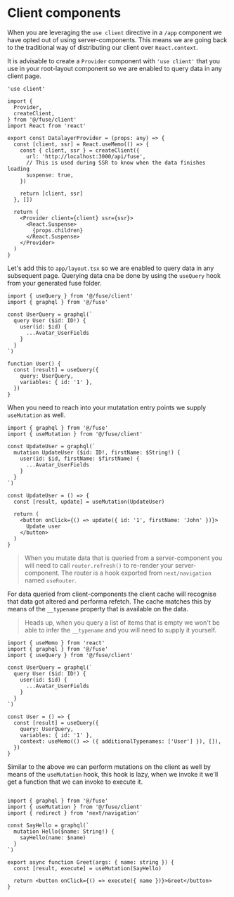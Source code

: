 # Client components

When you are leveraging the `use client` directive in a `/app` component we have opted out
of using server-components. This means we are going back to the traditional way of
distributing our client over `React.context`.

It is advisable to create a `Provider` component with `'use client'` that you use in your
root-layout component so we are enabled to query data in any client page.

```tsx
'use client'

import {
  Provider,
  createClient,
} from '@/fuse/client'
import React from 'react'

export const DatalayerProvider = (props: any) => {
  const [client, ssr] = React.useMemo(() => {
    const { client, ssr } = createClient({
      url: 'http://localhost:3000/api/fuse',
      // This is used during SSR to know when the data finishes loading
      suspense: true,
    })

    return [client, ssr]
  }, [])

  return (
    <Provider client={client} ssr={ssr}>
      <React.Suspense>
        {props.children}
      </React.Suspense>
    </Provider>
  )
}
```

Let's add this to `app/layout.tsx` so we are enabled to query data in any subsequent page.
Querying data cna be done by using the `useQuery` hook from your generated fuse folder.

```tsx
import { useQuery } from '@/fuse/client'
import { graphql } from '@/fuse'

const UserQuery = graphql(`
  query User ($id: ID!) {
    user(id: $id) {
      ...Avatar_UserFields
    }
  }
`)

function User() {
  const [result] = useQuery({
    query: UserQuery,
    variables: { id: '1' },
  })
}
```

When you need to reach into your mutatation entry points we supply `useMutation` as well.

```tsx
import { graphql } from '@/fuse'
import { useMutation } from '@/fuse/client'

const UpdateUser = graphql(`
  mutation UpdateUser ($id: ID!, firstName: $String!) {
    user(id: $id, firstName: $firstName) {
      ...Avatar_UserFields
    }
  }
`)

const UpdateUser = () => {
  const [result, update] = useMutation(UpdateUser)

  return (
    <button onClick={() => update({ id: '1', firstName: 'John' })}>
      Update user
    </button>
  )
}
```

> When you mutate data that is queried from a server-component you will need to
> call `router.refresh()` to re-render your server-component. The router is a hook
> exported from `next/navigation` named `useRouter`.

For data queried from client-components the client cache will recognise that data got
altered and performa refetch. The cache matches this by means of the `__typename` property
that is available on the data.

> Heads up, when you query a list of items that is empty we won't be able to infer the
> `__typename` and you will need to supply it yourself.

```tsx
import { useMemo } from 'react'
import { graphql } from '@/fuse'
import { useQuery } from '@/fuse/client'

const UserQuery = graphql(`
  query User ($id: ID!) {
    user(id: $id) {
      ...Avatar_UserFields
    }
  }
`)

const User = () => {
  const [result] = useQuery({
    query: UserQuery,
    variables: { id: '1' },
    context: useMemo(() => ({ additionalTypenames: ['User'] }), []),
  })
}

```

Similar to the above we can perform mutations on the client as well by means of the `useMutation` hook,
this hook is lazy, when we invoke it we'll get a function that we can invoke to execute it.

```tsx

import { graphql } from '@/fuse'
import { useMutation } from '@/fuse/client'
import { redirect } from 'next/navigation'

const SayHello = graphql(`
  mutation Hello($name: String!) {
    sayHello(name: $name)
  }
`)

export async function Greet(args: { name: string }) {
  const [result, execute] = useMutation(SayHello)

  return <button onClick={() => execute({ name })}>Greet</button>
}
```
